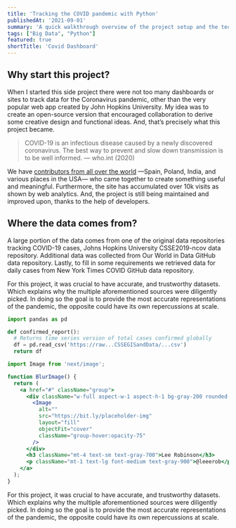 ```yaml
---
title: 'Tracking the COVID pandemic with Python'
publishedAt: '2021-09-01'
summary: 'A quick walkthrough overview of the project setup and the technology stack we used.'
tags: ["Big Data", "Python"]
featured: true
shortTitle: 'Covid Dashboard'
---
```


## Why start this project?

When I started this side project there were not too many dashboards or sites to track data for the Coronavirus pandemic, other than the very popular web app created by John Hopkins University. My idea was to create an open-source version that encouraged collaboration to derive some creative design and functional ideas. And, that’s precisely what this project became.

> COVID-19 is an infectious disease caused by a newly discovered coronavirus. The best way to prevent and slow down transmission is to be well informed. — who.int (2020)

We have [contributors from all over the world](github.com) —Spain, Poland, India, and various places in the USA— who came together to create something useful and meaningful. Furthermore, the site has accumulated over 10k visits as shown by web analytics. And, the project is still being maintained and improved upon, thanks to the help of developers.

## Where the data comes from?

A large portion of the data comes from one of the original data repositories tracking COVID-19 cases, Johns Hopkins University CSSE2019-ncov data repository. Additional data was collected from Our World in Data GitHub data repository. Lastly, to fill in some requirements we retrieved data for daily cases from New York Times COVID GitHub data repository.

For this project, it was crucial to have accurate, and trustworthy datasets. Which explains why the multiple aforementioned sources were diligently picked. In doing so the goal is to provide the most accurate representations of the pandemic, the opposite could have its own repercussions at scale.

```python showLineNumbers
import pandas as pd

def confirmed_report():
  # Returns time series version of total cases confirmed globally
  df = pd.read_csv('https://raw...CSSEGISandData/...csv')
  return df
```


```jsx {1,7-13} title="pages/index.tsx" showLineNumbers
import Image from 'next/image';

function BlurImage() {
  return (
    <a href="#" className="group">
      <div className="w-full aspect-w-1 aspect-h-1 bg-gray-200 rounded-lg overflow-hidden xl:aspect-w-7 xl:aspect-h-8">
        <Image
          alt=""
          src="https://bit.ly/placeholder-img"
          layout="fill"
          objectFit="cover"
          className="group-hover:opacity-75"
        />
      </div>
      <h3 className="mt-4 text-sm text-gray-700">Lee Robinson</h3>
      <p className="mt-1 text-lg font-medium text-gray-900">@leeerob</p>
    </a>
  );
}
```

For this project, it was crucial to have accurate, and trustworthy datasets. Which explains why the multiple aforementioned sources were diligently picked. In doing so the goal is to provide the most accurate representations of the pandemic, the opposite could have its own repercussions at scale.
